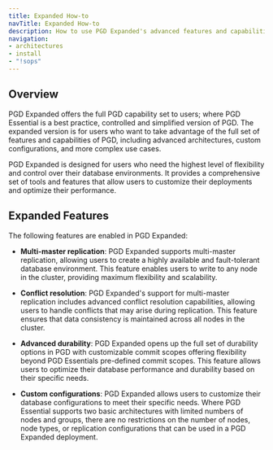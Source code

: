 ```yaml
---
title: Expanded How-to
navTitle: Expanded How-to
description: How to use PGD Expanded's advanced features and capabilities.
navigation:
- architectures
- install
- "!sops"
---
```


## Overview

PGD Expanded offers the full PGD capability set to users; where PGD Essential is a best practice, controlled and simplified version of PGD. The expanded version is for users who want to take advantage of the full set of features and capabilities of PGD, including advanced architectures, custom configurations, and more complex use cases.

PGD Expanded is designed for users who need the highest level of flexibility and control over their database environments. It provides a comprehensive set of tools and features that allow users to customize their deployments and optimize their performance.

## Expanded Features

The following features are enabled in PGD Expanded:

- **Multi-master replication**: PGD Expanded supports multi-master replication, allowing users to create a highly available and fault-tolerant database environment. This feature enables users to write to any node in the cluster, providing maximum flexibility and scalability.

- **Conflict resolution**: PGD Expanded's support for multi-master replication includes advanced conflict resolution capabilities, allowing users to handle conflicts that may arise during replication. This feature ensures that data consistency is maintained across all nodes in the cluster.

- **Advanced durability**: PGD Expanded opens up the full set of durability options in PGD with customizable commit scopes offering flexibility beyond PGD Essentials pre-defined commit scopes. This feature allows users to optimize their database performance and durability based on their specific needs.

- **Custom configurations**: PGD Expanded allows users to customize their database configurations to meet their specific needs. Where PGD Essential supports two basic architectures with limited numbers of nodes and groups, there are no restrictions on the number of nodes, node types, or replication configurations that can be used in a PGD Expanded deployment.

